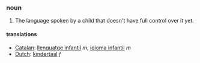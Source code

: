 ===noun===
#The language spoken by a child that doesn't have full control over it yet.

====translations====
*[[Catalan]]: [[llenguatge infantil]] ''m'', [[idioma infantil]] ''m''
*[[Dutch]]: [[kindertaal]] ''f''